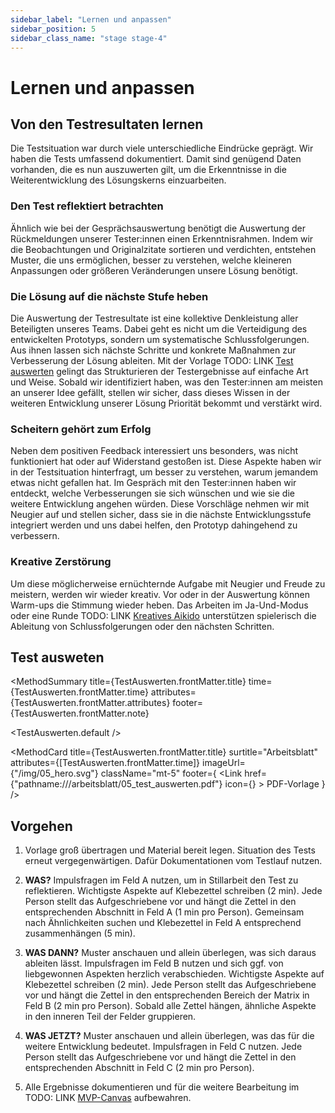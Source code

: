 ```yaml
---
sidebar_label: "Lernen und anpassen"
sidebar_position: 5
sidebar_class_name: "stage stage-4"
---
```



# Lernen und anpassen

## Von den Testresultaten lernen

Die Testsituation war durch viele unterschiedliche Eindrücke geprägt. Wir haben die Tests umfassend dokumentiert. Damit sind genügend Daten vorhanden, die es nun auszuwerten gilt, um die Erkenntnisse in die Weiterentwicklung des Lösungskerns einzuarbeiten.

### Den Test reflektiert betrachten

Ähnlich wie bei der Gesprächsauswertung benötigt die Auswertung der Rückmeldungen unserer Tester:innen einen Erkenntnisrahmen. Indem wir die Beobachtungen und Originalzitate sortieren und verdichten, entstehen Muster, die uns ermöglichen, besser zu verstehen, welche kleineren Anpassungen oder größeren Veränderungen unsere Lösung benötigt.

### Die Lösung auf die nächste Stufe heben

Die Auswertung der Testresultate ist eine kollektive Denkleistung aller Beteiligten unseres Teams. Dabei geht es nicht um die Verteidigung des entwickelten Prototyps, sondern um systematische Schlussfolgerungen. Aus ihnen lassen sich nächste Schritte und konkrete Maßnahmen zur Verbesserung der Lösung ableiten. Mit der Vorlage TODO: LINK [Test auswerten](http://www.citylab-berlin.org/handbuch "Test auswerten") gelingt das Strukturieren der Testergebnisse auf einfache Art und Weise. Sobald wir identifiziert haben, was den Tester:innen am meisten an unserer Idee gefällt, stellen wir sicher, dass dieses Wissen in der weiteren Entwicklung unserer Lösung Priorität bekommt und verstärkt wird.

### Scheitern gehört zum Erfolg

Neben dem positiven Feedback interessiert uns besonders, was nicht funktioniert hat oder auf Widerstand gestoßen ist. Diese Aspekte haben wir in der Testsituation hinterfragt, um besser zu verstehen, warum jemandem etwas nicht gefallen hat. Im Gespräch mit den Tester:innen haben wir entdeckt, welche Verbesserungen sie sich wünschen und wie sie die weitere Entwicklung angehen würden. Diese Vorschläge nehmen wir mit Neugier auf und stellen sicher, dass sie in die nächste Entwicklungsstufe integriert werden und uns dabei helfen, den Prototyp dahingehend zu verbessern.

### Kreative Zerstörung

Um diese möglicherweise ernüchternde Aufgabe mit Neugier und Freude zu meistern, werden wir wieder kreativ. Vor oder in der Auswertung können Warm-ups die Stimmung wieder heben. Das Arbeiten im Ja-Und-Modus oder eine Runde TODO: LINK [Kreatives Aikido](http://www.citylab-berlin.org/handbuch "Kreatives Aikido") unterstützen spielerisch die Ableitung von Schlussfolgerungen oder den nächsten Schritten.

## Test ausweten

<MethodSummary
  title={TestAuswerten.frontMatter.title}
  time={TestAuswerten.frontMatter.time}
  attributes={TestAuswerten.frontMatter.attributes}
  footer={TestAuswerten.frontMatter.note}
>
  <TestAuswerten.default />
</MethodSummary>

<MethodCard
  title={TestAuswerten.frontMatter.title}
  surtitle="Arbeitsblatt"
  attributes={[TestAuswerten.frontMatter.time]}
  imageUrl={"/img/05_hero.svg"}
  className="mt-5"
  footer={
    <Link
      href={"pathname:///arbeitsblatt/05_test_auswerten.pdf"}
      icon={<EditIcon className="w-3 h-3 text-inherit" />}
    >
      PDF-Vorlage
    </Link>
  }
/>

## Vorgehen

1. Vorlage groß übertragen und Material bereit legen. Situation des Tests erneut vergegenwärtigen. Dafür Dokumentationen vom Testlauf nutzen.

2. <b>WAS?</b> Impulsfragen im Feld A nutzen, um in Stillarbeit den Test zu reflektieren.
   Wichtigste Aspekte auf Klebezettel schreiben (2 min). Jede Person stellt das Aufgeschriebene
   vor und hängt die Zettel in den entsprechenden Abschnitt in Feld A (1 min pro
   Person). Gemeinsam nach Ähnlichkeiten suchen und Klebezettel in Feld A entsprechend
   zusammenhängen (5 min).

3. <b>WAS DANN?</b> Muster anschauen und allein überlegen, was sich daraus ableiten
   lässt. Impulsfragen im Feld B nutzen und sich ggf. von liebgewonnen Aspekten herzlich
   verabschieden. Wichtigste Aspekte auf Klebezettel schreiben (2 min). Jede Person
   stellt das Aufgeschriebene vor und hängt die Zettel in den entsprechenden Bereich
   der Matrix in Feld B (2 min pro Person). Sobald alle Zettel hängen, ähnliche Aspekte
   in den inneren Teil der Felder gruppieren.

4. <b>WAS JETZT?</b> Muster anschauen und allein überlegen, was das für die weitere
   Entwicklung bedeutet. Impulsfragen in Feld C nutzen. Jede Person stellt das Aufgeschriebene
   vor und hängt die Zettel in den entsprechenden Abschnitt in Feld C (2 min pro
   Person).

5. Alle Ergebnisse dokumentieren und für die weitere Bearbeitung im TODO: LINK [MVP-Canvas](http://www.citylab-berlin.org/handbuch "MVP-Canvas") aufbewahren.
